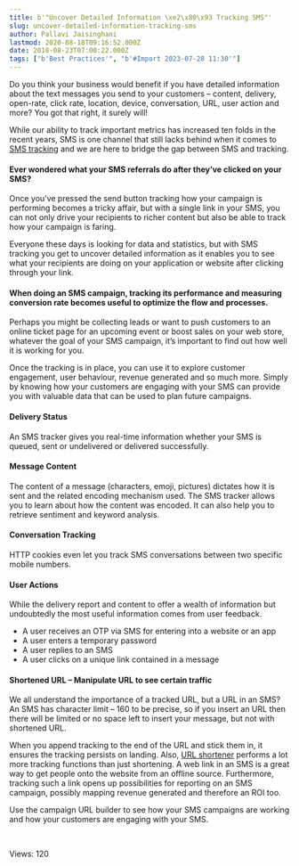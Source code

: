 ```yaml
---
title: b'"Uncover Detailed Information \xe2\x80\x93 Tracking SMS"'
slug: uncover-detailed-information-tracking-sms
author: Pallavi Jaisinghani
lastmod: 2020-08-18T09:16:52.000Z
date: 2018-08-23T07:00:22.000Z
tags: ["b'Best Practices'", "b'#Import 2023-07-28 11:30'"]
---
```


Do you think your business would benefit if you have detailed information about the text messages you send to your customers – content, delivery, open-rate, click rate, location, device, conversation, URL, user action and more? You got that right, it surely will!


While our ability to track important metrics has increased ten folds in the recent years, SMS is one channel that still lacks behind when it comes to [SMS tracking](https://msg91.com/sms-campaign/?utm_source=blog&utm_medium=int&utm_campaign=smstracking) and we are here to bridge the gap between SMS and tracking.


#### **Ever wondered what your SMS referrals do after they’ve clicked on your SMS?**


Once you’ve pressed the send button tracking how your campaign is performing becomes a tricky affair, but with a single link in your SMS, you can not only drive your recipients to richer content but also be able to track how your campaign is faring. 


Everyone these days is looking for data and statistics, but with SMS tracking you get to uncover detailed information as it enables you to see what your recipients are doing on your application or website after clicking through your link.


#### **When doing an SMS campaign, tracking its performance and measuring conversion rate becomes useful to optimize the flow and processes.**


Perhaps you might be collecting leads or want to push customers to an online ticket page for an upcoming event or boost sales on your web store, whatever the goal of your SMS campaign, it’s important to find out how well it is working for you.


Once the tracking is in place, you can use it to explore customer engagement, user behaviour, revenue generated and so much more. Simply by knowing how your customers are engaging with your SMS can provide you with valuable data that can be used to plan future campaigns.


#### **Delivery Status**


An SMS tracker gives you real-time information whether your SMS is queued, sent or undelivered or delivered successfully.


#### **Message Content**


The content of a message (characters, emoji, pictures) dictates how it is sent and the related encoding mechanism used. The SMS tracker allows you to learn about how the content was encoded. It can also help you to retrieve sentiment and keyword analysis.


#### **Conversation Tracking**


HTTP cookies even let you track SMS conversations between two specific mobile numbers.


#### **User Actions**


While the delivery report and content to offer a wealth of information but undoubtedly the most useful information comes from user feedback.


* A user receives an OTP via SMS for entering into a website or an app
* A user enters a temporary password
* A user replies to an SMS
* A user clicks on a unique link contained in a message


#### **Shortened URL – Manipulate URL to see certain traffic**


We all understand the importance of a tracked URL, but a URL in an SMS? An SMS has character limit – 160 to be precise, so if you insert an URL then there will be limited or no space left to insert your message, but not with shortened URL.


When you append tracking to the end of the URL and stick them in, it ensures the tracking persists on landing. Also, [URL shortener](https://msg91.com/sms-campaign/) performs a lot more tracking functions than just shortening. A web link in an SMS is a great way to get people onto the website from an offline source. Furthermore, tracking such a link opens up possibilities for reporting on an SMS campaign, possibly mapping revenue generated and therefore an ROI too.


Use the campaign URL builder to see how your SMS campaigns are working and how your customers are engaging with your SMS.


 


 Views: 120


